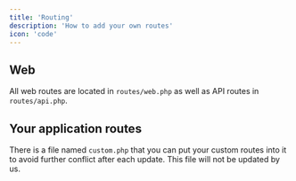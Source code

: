 ```yaml
---
title: 'Routing'
description: 'How to add your own routes'
icon: 'code'
---
```


## Web
All web routes are located in `routes/web.php` as well as API routes in `routes/api.php`. 

## Your application routes
There is a file named `custom.php` that you can put your custom routes into it to avoid further conflict after each update. This file will not be updated by us. 
